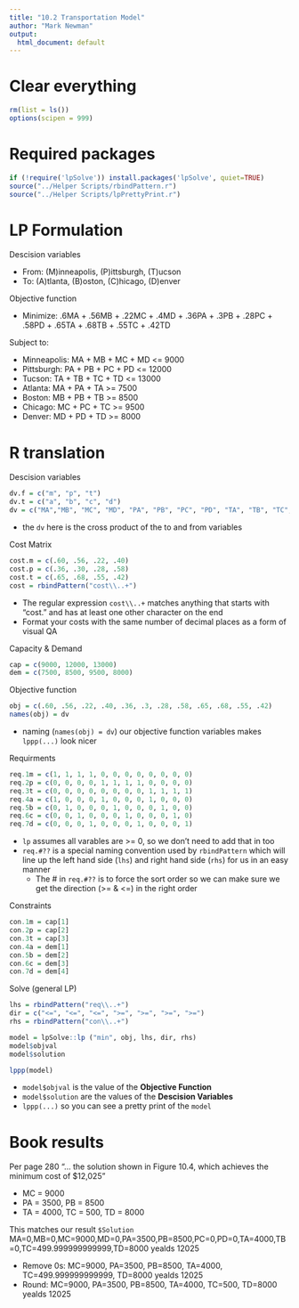```yaml
---
title: "10.2 Transportation Model"
author: "Mark Newman"
output:
  html_document: default
---
```


# Clear everything
```r
rm(list = ls())
options(scipen = 999)
```

# Required packages
```r
if (!require('lpSolve')) install.packages('lpSolve', quiet=TRUE)
source("../Helper Scripts/rbindPattern.r")
source("../Helper Scripts/lpPrettyPrint.r")
```

# LP Formulation

Descision variables

* From: (M)inneapolis, (P)ittsburgh, (T)ucson
* To: (A)tlanta, (B)oston, (C)hicago, (D)enver

Objective function

* Minimize: .6MA + .56MB + .22MC + .4MD + .36PA + .3PB + .28PC + .58PD + .65TA + .68TB + .55TC + .42TD
  
Subject to:

* Minneapolis: MA + MB + MC + MD <= 9000
* Pittsburgh: PA + PB + PC + PD <= 12000
* Tucson: TA + TB + TC + TD <= 13000
* Atlanta: MA + PA + TA >= 7500
* Boston: MB + PB + TB >= 8500
* Chicago: MC + PC + TC >= 9500
* Denver: MD + PD + TD >= 8000

# R translation

Descision variables
```r
dv.f = c("m", "p", "t")
dv.t = c("a", "b", "c", "d")
dv = c("MA","MB", "MC", "MD", "PA", "PB", "PC", "PD", "TA", "TB", "TC", "TD")
```

* the `dv` here is the cross product of the to and from variables

Cost Matrix
```r
cost.m = c(.60, .56, .22, .40)
cost.p = c(.36, .30, .28, .58)
cost.t = c(.65, .68, .55, .42)
cost = rbindPattern("cost\\..+")
```

* The regular expression `cost\\..+` matches anything that starts with "cost." and has at least one other character on the end
* Format your costs with the same number of decimal places as a form of visual QA

Capacity & Demand
```r
cap = c(9000, 12000, 13000)
dem = c(7500, 8500, 9500, 8000)
```

Objective function
```r
obj = c(.60, .56, .22, .40, .36, .3, .28, .58, .65, .68, .55, .42)
names(obj) = dv
```

* naming (`names(obj) = dv`) our objective function variables makes `lppp(...)` look nicer

Requirments
```r
req.1m = c(1, 1, 1, 1, 0, 0, 0, 0, 0, 0, 0, 0)
req.2p = c(0, 0, 0, 0, 1, 1, 1, 1, 0, 0, 0, 0)
req.3t = c(0, 0, 0, 0, 0, 0, 0, 0, 1, 1, 1, 1)
req.4a = c(1, 0, 0, 0, 1, 0, 0, 0, 1, 0, 0, 0)
req.5b = c(0, 1, 0, 0, 0, 1, 0, 0, 0, 1, 0, 0)
req.6c = c(0, 0, 1, 0, 0, 0, 1, 0, 0, 0, 1, 0)
req.7d = c(0, 0, 0, 1, 0, 0, 0, 1, 0, 0, 0, 1)
```

* `lp` assumes all varables are >= 0, so we don't need to add that in too
* `req.#??` is a special naming convention used by `rbindPattern` which will line up the left hand side (`lhs`) and right hand side (`rhs`) for us in an easy manner
  * The # in `req.#??` is to force the sort order so we can make sure we get the direction (>= & <=) in the right order

Constraints
```r
con.1m = cap[1]
con.2p = cap[2]
con.3t = cap[3]
con.4a = dem[1]
con.5b = dem[2]
con.6c = dem[3]
con.7d = dem[4]
```

Solve (general LP)
```r
lhs = rbindPattern("req\\..+")
dir = c("<=", "<=", "<=", ">=", ">=", ">=", ">=")
rhs = rbindPattern("con\\..+")

model = lpSolve::lp ("min", obj, lhs, dir, rhs)
model$objval
model$solution

lppp(model)
```

* `model$objval` is the value of the __Objective Function__
* `model$solution` are the values of the __Descision Variables__
* `lppp(...)` so you can see a pretty print of the `model`

# Book results

Per page 280 "... the solution shown in Figure 10.4, which achieves the minimum cost of $12,025"

* MC = 9000
* PA = 3500, PB = 8500
* TA = 4000, TC = 500, TD = 8000 

This matches our result `$Solution` MA=0,MB=0,MC=9000,MD=0,PA=3500,PB=8500,PC=0,PD=0,TA=4000,TB=0,TC=499.999999999999,TD=8000 yealds 12025

* Remove 0s: MC=9000, PA=3500, PB=8500, TA=4000, TC=499.999999999999, TD=8000 yealds 12025
* Round: MC=9000, PA=3500, PB=8500, TA=4000, TC=500, TD=8000 yealds 12025

